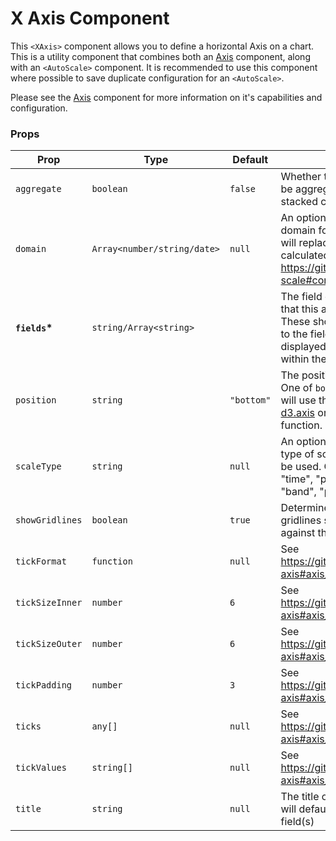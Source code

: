 
<Meta title="Components/Axis/XAxis" />

# X Axis Component

This `<XAxis>` component allows you to define a horizontal Axis on a chart. This is a utility component that combines both an [Axis](?path=/docs/components-axis--docs) component, along with an `<AutoScale>` component. It is recommended to use this component where possible to save duplicate configuration for an `<AutoScale>`.

Please see the [Axis](?path=/docs/components-axis--docs) component for more information on it's capabilities and configuration.

<Canvas of={XAxisStories.XAxisStory} />

### Props

| Prop            | Type                        | Default | Note                                                                                                                                                     |
| --------------- | --------------------------- | ------- | -------------------------------------------------------------------------------------------------------------------------------------------------------- |
| `aggregate`     | `boolean`                   | `false`   | Whether the scale should be aggregated (used for stacked charts)                                                                                         |
| `domain`        | `Array<number/string/date>` | `null`    | An optional override of the domain for the scale. This will replace any auto calculated domain. See https://github.com/d3/d3-scale#continuous_domain     |
| **`fields`\***  | `string/Array<string>`      |         | The field or set of fields that this axis represents. These should correspond to the fields being displayed on this Axis within the data.                |
| `position`      | `string`                    | `"bottom"`  | The position of the axis. One of `bottom` or `top`. This will use the appropriate [d3.axis](https://github.com/d3/d3-axis#axisTop) orientation function. |
| `scaleType`     | `string`                    | `null`    | An optional override of the type of scale that should be used. One of "linear", "time", "power", "log", "band", "point"                                  |
| `showGridlines` | `boolean`                   | `true`    | Determines whether gridlines should be shown against this axis.                                                                                          |
| `tickFormat`    | `function`                  | `null`    | See https://github.com/d3/d3-axis#axis_tickFormat                                                                                                        |
| `tickSizeInner` | `number`                    | `6`       | See https://github.com/d3/d3-axis#axis_tickSizeInner.                                                                                                    |
| `tickSizeOuter` | `number`                    | `6`       | See https://github.com/d3/d3-axis#axis_tickSizeOuter.                                                                                                    |
| `tickPadding`   | `number`                    | `3`       | See https://github.com/d3/d3-axis#axis_tickPadding.                                                                                                      |
| `ticks`         | `any[]`                     | `null`    | See https://github.com/d3/d3-axis#axis_ticks                                                                                                             |
| `tickValues`    | `string[]`                  | `null`    | See https://github.com/d3/d3-axis#axis_tickValues                                                                                                        |
| `title`         | `string`                    | `null`    | The title of the axis. This will default to the value in field(s)                                                                                        |
